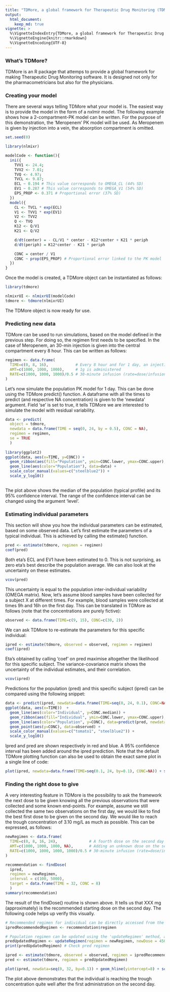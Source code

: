 ```yaml
---
title: "TDMore, a global framework for Therapeutic Drug Monitoring (TDM)"
output:
  html_document:
    keep_md: true
vignette: >
  %\VignetteIndexEntry{TDMore, a global framework for Therapeutic Drug Monitoring (TDM)}
  %\VignetteEngine{knitr::rmarkdown}
  %\VignetteEncoding{UTF-8}
---
```

### What's TDMore? {-}

TDMore is an R package that attemps to provide a global framework for making Therapeutic Drug Monitoring software. It is designed not only for the pharmacometricians but also for the physicians.

### Creating your model {-}

There are several ways telling TDMore what your model is. The easiest way is to provide the model in the form of a nxlmir model. The following example shows how a 2-compartment-PK model can be written. For the purpose of this demonstration, the 'Meropenem' PK model will be used. As Meropenem is given by injection into a vein, the absorption compartment is omitted.
```r
set.seed(0) 
```

```r
library(nlmixr)

modelCode <- function(){
  ini({
    TVV1 <- 24.4;
    TVV2 <- 7.01;
    TVQ <- 4.97;
    TVCL <- 9.87;
    ECL ~ 0.194 # This value corresponds to OMEGA_CL (44% SD)
    EV1 ~ 0.287 # This value corresponds to OMEGA_V1 (54% SD)
    EPS_PROP <- 0.371 # Proportional error (37% SD)
  })
  model({
    CL <- TVCL * exp(ECL)
    V1 <- TVV1 * exp(EV1)
    V2 <- TVV2
    Q <- TVQ
    K12 <- Q/V1
    K21 <- Q/V2

    d/dt(center) = - CL/V1 * center - K12*center + K21 * periph
    d/dt(periph) = K12*center - K21 * periph

    CONC = center / V1
    CONC ~ prop(EPS_PROP) # Proportional error linked to the PK model
  })
}

```

Once the model is created, a TDMore object can be instantiated as follows:

```r
library(tdmore)

nlmixrUI <- nlmixrUI(modelCode)
tdmore <- tdmore(nlmixrUI)
```

The TDMore object is now ready for use.

### Predicting new data {-}

TDMore can be used to run simulations, based on the model defined in the previous step. For doing so, the regimen first needs to be specified. In the case of Meropenem, an 30-min injection is given into the central compartment every 8 hour. This can be written as follows:

```r
regimen <- data.frame(
  TIME=c(0, 8, 16),            # Every 8 hour and for 1 day, an injection is given
  AMT=c(1000, 1000, 1000),     # 1g is administered
  RATE=c(1000, 1000, 1000)/0.5 # 30-minute infusion (rate=dose/infusion time)
)
```

Let's now simulate the population PK model for 1 day. This can be done using the TDMore predict() function. A dataframe with all the times to predict (and respective NA concentration) is given to the 'newdata' argument. Field 'se' is set to true, it tells TDMore we are interested to simulate the model with residual variability.

```r
data <- predict(
  object = tdmore,
  newdata = data.frame(TIME = seq(0, 24, by = 0.5), CONC = NA),
  regimen = regimen,
  se = TRUE
  )
  
library(ggplot2)
ggplot(data, aes(x=TIME, y=CONC)) +
  geom_ribbon(aes(fill="Population", ymin=CONC.lower, ymax=CONC.upper), fill="steelblue2", alpha=0.15) +
  geom_line(aes(color="Population"), data=data) +
  scale_color_manual(values=c("steelblue2")) +
  scale_y_log10()
  
```

The plot above shows the median of the population (typical profile) and its 95% confidence interval. The range of the confidence interval can be changed using the argument 'level'.

### Estimating individual parameters {-}

This section will show you how the individual parameters can be estimated, based on some observed data. Let's first estimate the parameters of a typical individual. This is achieved by calling the estimate() function.

```r
pred <- estimate(tdmore, regimen = regimen)
coef(pred)
```

Both eta's ECL and EV1 have been estimated to 0. This is not surprising, as zero eta's best describe the population average. We can also look at the uncertainty on these estimates.

```r
vcov(pred)
```

This uncertainty is equal to the population inter-individual variability (OMEGA matrix). Now, let's assume blood samples have been collected for a subject X at different times. For example, blood samples were collected at times 9h and 16h on the first day. This can be translated in TDMore as follows (note that the concentrations are purely fictive):

```r
observed <- data.frame(TIME=c(9, 15), CONC=c(30, 2))
```

We can ask TDMore to re-estimate the parameters for this specific individual:

```r
ipred <- estimate(tdmore, observed = observed, regimen = regimen)
coef(ipred)
```

Eta's obtained by calling 'coef' on pred maximise altogether the likelihood for this specific subject. The variance-covariance matrix shows the uncertainty of the individual estimates, and their correlation.

```r
vcov(ipred)
```

Predictions for the population (pred) and this specific subject (ipred) can be compared using the following snippet: 

```r
data <- predict(ipred, newdata=data.frame(TIME=seq(0, 24, 0.1), CONC=NA), se=TRUE)
ggplot(data, aes(x=TIME))  +
  geom_line(aes(color="Individual", y=CONC.median)) +
  geom_ribbon(aes(fill="Individual", ymin=CONC.lower, ymax=CONC.upper), fill="tomato1", alpha=0.10) +
  geom_line(aes(color="Population", y=CONC), data=predict(pred, newdata=seq(0, 24, 0.1))) +
  geom_point(aes(y=CONC), data=observed) +
  scale_color_manual(values=c("tomato1", "steelblue2")) +
  scale_y_log10()
```

Ipred and pred are shown respectively in red and blue. A 95% confidence interval has been added around the ipred prediction. Note that the default TDMore plotting function can also be used to obtain the exact same plot in a single line of code:

```r
plot(ipred, newdata=data.frame(TIME=seq(0.1, 24, by=0.1), CONC=NA)) + scale_y_log10()
```

### Finding the right dose to give {-}

A very interesting feature in TDMore is the possibility to ask the framework the next dose to be given knowing all the previous observations that were collected and some known end-points. For example, assume we still collected the same two observations on the first day, we would like to find the best first dose to be given on the second day. We would like to reach the trough concentration of 3.10 mg/L as much as possible. This can be expressed, as follows:

```r
newRegimen <- data.frame(
  TIME=c(0, 8, 16, 24),              # A fourth dose on the second day is added
  AMT=c(1000, 1000, 1000, NA),       # Adding an unknown dose on the second day
  RATE=c(1000, 1000, 1000, 1000)/0.5 # 30-minute infusion (rate=dose/infusion time)
)

recommendation <- findDose(
  ipred,
  regimen = newRegimen,
  interval = c(100, 5000),
  target = data.frame(TIME = 32, CONC = 8)
  )
summary(recommendation)
```

The result of the findDose() routine is shown above. It tells us that XXX mg (approximately) is the recommended starting dose on the second day. The following code helps up verify this visually.

```r
# Recommended regimen for individual can be directly accessed from the recommendation object
ipredRecommendedRegimen <- recommendation$regimen

# Population regimen can be updated using the 'updateRegimen' method, a 4th dose of 1000 is used
predUpdatedRegimen <- updateRegimen(regimen = newRegimen, newDose = 4500)
print(predUpdatedRegimen) # Check pred regimen
```

```r
ipred <- estimate(tdmore, observed = observed, regimen = ipredRecommendedRegimen)
pred <- estimate(tdmore, regimen = predUpdatedRegimen)
```

```r
plot(ipred, newdata=seq(0, 32, by=0.1)) + geom_hline(yintercept=8) + scale_y_log10()
```

The plot above demonstrates that the individual is reaching the trough concentration quite well after the first administration on the second day. 
